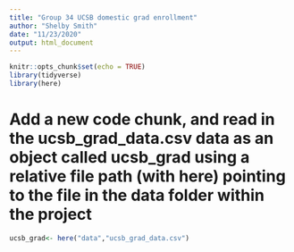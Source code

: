 ```yaml
---
title: "Group 34 UCSB domestic grad enrollment"
author: "Shelby Smith"
date: "11/23/2020"
output: html_document
---
```


```r
knitr::opts_chunk$set(echo = TRUE)
library(tidyverse)
library(here)
```

# Add a new code chunk, and read in the ucsb_grad_data.csv data as an object called ucsb_grad using a relative file path (with here) pointing to the file in the data folder within the project

```r
ucsb_grad<- here("data","ucsb_grad_data.csv")
```

